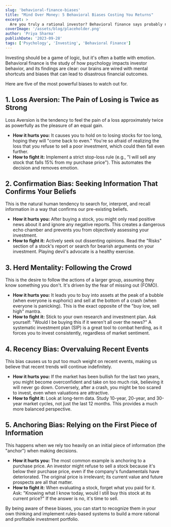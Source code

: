 ```yaml
---
slug: 'behavioral-finance-biases'
title: "Mind Over Money: 5 Behavioral Biases Costing You Returns"
excerpt: >
  Are you truly a rational investor? Behavioral finance says probably not. We are all susceptible to psychological traps that lead to poor financial decisions, like selling winners too soon or holding losers too long. This guide shines a light on five of the most common cognitive biases—from Loss Aversion to the Herd Mentality—that silently sabotage your portfolio. Understanding these mental shortcuts is the first step to overcoming them and building a more disciplined, successful investment strategy.
coverImage: '/assets/blog/placeholder.png'
author: 'Priya Sharma'
publishDate: '2023-09-28'
tags: ['Psychology', 'Investing', 'Behavioral Finance']
---
```


Investing should be a game of logic, but it's often a battle with emotion. Behavioral finance is the study of how psychology impacts investor behavior, and its findings are clear: our brains are wired with mental shortcuts and biases that can lead to disastrous financial outcomes.

Here are five of the most powerful biases to watch out for.

## 1. Loss Aversion: The Pain of Losing is Twice as Strong
Loss Aversion is the tendency to feel the pain of a loss approximately twice as powerfully as the pleasure of an equal gain.
- **How it hurts you:** It causes you to hold on to losing stocks for too long, hoping they will "come back to even." You're so afraid of realizing the loss that you refuse to sell a poor investment, which could then fall even further.
- **How to fight it:** Implement a strict stop-loss rule (e.g., "I will sell any stock that falls 15% from my purchase price"). This automates the decision and removes emotion.

## 2. Confirmation Bias: Seeking Information That Confirms Your Beliefs
This is the natural human tendency to search for, interpret, and recall information in a way that confirms our pre-existing beliefs.
- **How it hurts you:** After buying a stock, you might only read positive news about it and ignore any negative reports. This creates a dangerous echo chamber and prevents you from objectively assessing your investment.
- **How to fight it:** Actively seek out dissenting opinions. Read the "Risks" section of a stock's report or search for bearish arguments on your investment. Playing devil's advocate is a healthy exercise.

## 3. Herd Mentality: Following the Crowd
This is the desire to follow the actions of a larger group, assuming they know something you don't. It's driven by the fear of missing out (FOMO).
- **How it hurts you:** It leads you to buy into assets at the peak of a bubble (when everyone is euphoric) and sell at the bottom of a crash (when everyone is panicking). This is the exact opposite of the "buy low, sell high" mantra.
- **How to fight it:** Stick to your own research and investment plan. Ask yourself: "Would I be buying this if it weren't all over the news?" A systematic investment plan (SIP) is a great tool to combat herding, as it forces you to invest consistently, regardless of market sentiment.

## 4. Recency Bias: Overvaluing Recent Events
This bias causes us to put too much weight on recent events, making us believe that recent trends will continue indefinitely.
- **How it hurts you:** If the market has been bullish for the last two years, you might become overconfident and take on too much risk, believing it will never go down. Conversely, after a crash, you might be too scared to invest, even when valuations are attractive.
- **How to fight it:** Look at long-term data. Study 10-year, 20-year, and 30-year market cycles, not just the last 12 months. This provides a much more balanced perspective.

## 5. Anchoring Bias: Relying on the First Piece of Information
This happens when we rely too heavily on an initial piece of information (the "anchor") when making decisions.
- **How it hurts you:** The most common example is anchoring to a purchase price. An investor might refuse to sell a stock because it's below their purchase price, even if the company's fundamentals have deteriorated. The original price is irrelevant; its current value and future prospects are all that matter.
- **How to fight it:** When evaluating a stock, forget what you paid for it. Ask: "Knowing what I know today, would I still buy this stock at its current price?" If the answer is no, it's time to sell.

By being aware of these biases, you can start to recognize them in your own thinking and implement rules-based systems to build a more rational and profitable investment portfolio. 